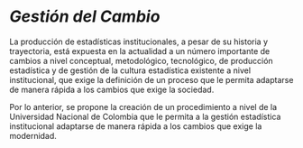# ***Gestión del Cambio*** 

La producción de estadísticas institucionales, a pesar de su historia y trayectoria, está expuesta en la actualidad a un número importante de cambios a nivel conceptual, metodológico, tecnológico, de producción estadística y de gestión de la cultura estadística existente a nivel institucional, que exige la definición de un proceso que le permita adaptarse de manera rápida a los cambios que exige la sociedad.

Por lo anterior, se propone la creación de un procedimiento a nivel de la Universidad Nacional de Colombia que le permita a la gestión estadística institucional adaptarse de manera rápida a los cambios que exige la modernidad.